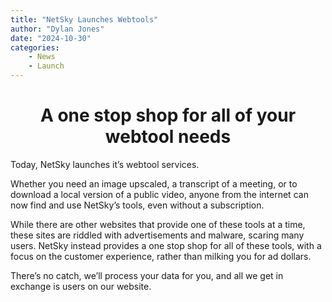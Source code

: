 ```yaml
---
title: "NetSky Launches Webtools"
author: "Dylan Jones"
date: "2024-10-30"
categories:
    - News
    - Launch
---
```


<center> <h1> A one stop shop for all of your webtool needs </h1> </center>

Today, NetSky launches it's webtool services. 

Whether you need an image upscaled, a transcript of a meeting, or to download a local version of a public video, anyone from the internet can now find and use NetSky's tools, even without a subscription.

While there are other websites that provide one of these tools at a time, these sites are riddled with advertisements and malware, scaring many users. NetSky instead provides a one stop shop for all of these tools, with a focus on the customer experience, rather than milking you for ad dollars.

There's no catch, we'll process your data for you, and all we get in exchange is users on our website.
